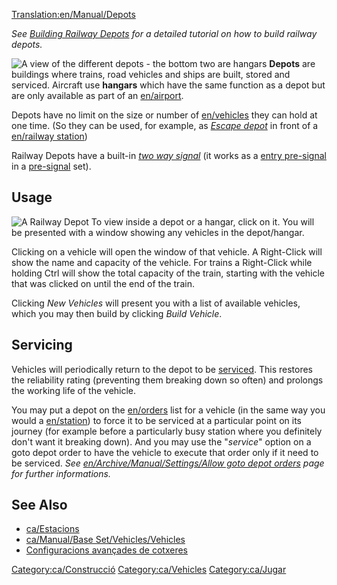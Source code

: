 [[Translation:en/Manual/Depots]]
{{ca/Traducció|Depots|0}}

''See [[en/Manual/Building depots|Building Railway Depots]] for a detailed tutorial on how to build railway depots.''

[[File:en/Depots.png|frame|left|A view of the different depots - the bottom two are hangars]]
'''Depots''' are buildings where trains, road vehicles and ships are built, stored and serviced. Aircraft use '''hangars''' which have the same function as a depot but are only available as part of an [[en/airport]].

Depots have no limit on the size or number of [[en/vehicles]] they can hold at one time. (So they can be used, for example, as [[en/Manual/Railway station#Escape depot|''Escape depot'']] in front of a [[en/railway station]])

Railway Depots have a built-in [[en/Manual/Signals#two way|''two way signal'']] (it works as a [[en/Manual/Signals#Entry Pre-signals|entry pre-signal]] in a [[en/Manual/Signals#Pre-signals|pre-signal]] set).

==Usage==
[[File:en/RailwayDepotWindow.png|frame|A Railway Depot]]
To view inside a depot or a hangar, click on it. You will be presented with a window showing any vehicles in the depot/hangar.

Clicking on a vehicle will open the window of that vehicle. A Right-Click will show the name and capacity of the vehicle. For trains a Right-Click while holding Ctrl will show the total capacity of the train, starting with the vehicle that was clicked on until the end of the train.

Clicking ''New Vehicles'' will present you with a list of available vehicles, which you may then build by clicking ''Build Vehicle''.

==Servicing==
Vehicles will periodically return to the depot to be [[en/servicing|serviced]]. This restores the reliability rating (preventing them breaking down so often) and prolongs the working life of the vehicle.

You may put a depot on the [[en/orders]] list for a vehicle (in the same way you would a [[en/station]]) to force it to be serviced at a particular point on its journey (for example before a particularly busy station where you definitely don't want it breaking down). And you may use the "''service''" option on a goto depot order to have the vehicle to execute that order only if it need to be serviced. ''See [[en/Archive/Manual/Settings/Allow goto depot orders]] page for further informations.''

==See Also==
*[[ca/Estacions]]
*[[ca/Manual/Base Set/Vehicles/Vehicles]]
*[[ca/Configuracions avançades de cotxeres|Configuracions avançades de cotxeres]]

[[Category:ca/Construcció]]
[[Category:ca/Vehicles]]
[[Category:ca/Jugar]]